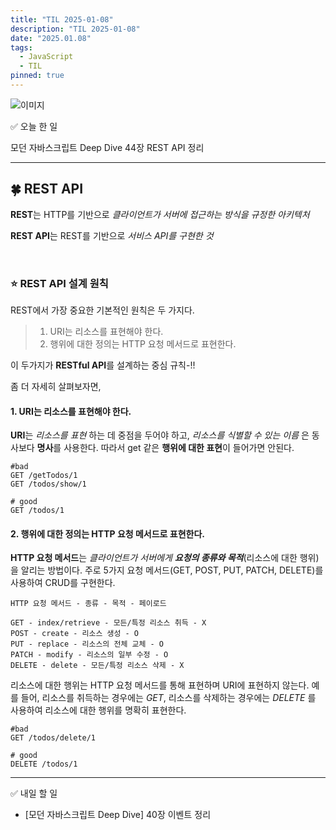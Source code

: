 ```yaml
---
title: "TIL 2025-01-08"
description: "TIL 2025-01-08"
date: "2025.01.08"
tags:
  - JavaScript
  - TIL
pinned: true
---
```


![이미지](/images/jan-8th.jpg)

✅ 오늘 한 일

모던 자바스크립트 Deep Dive 44장 REST API 정리

---

## 🍀 REST API

**REST**는 HTTP를 기반으로 _클라이언트가 서버에 접근하는 방식을 규정한 아키텍처_

**REST API**는 REST를 기반으로 _서비스 API를 구현한 것_

<br />

### ⭐ REST API 설계 원칙

REST에서 가장 중요한 기본적인 원칙은 두 가지다.

> 1. URI는 리소스를 표현해야 한다.
> 2. 행위에 대한 정의는 HTTP 요청 메서드로 표현한다.

이 두가지가 **RESTful API**를 설계하는 중심 규칙-!!

좀 더 자세히 살펴보자면,

#### 1. URI는 리소스를 표현해야 한다.

**URI**는 _리소스를 표현_ 하는 데 중점을 두어야 하고, _리소스를 식별할 수 있는 이름_ 은 동사보다 **명사**를 사용한다. 따라서 get 같은 **행위에 대한 표현**이 들어가면 안된다.

```
#bad
GET /getTodos/1
GET /todos/show/1

# good
GET /todos/1
```

#### 2. 행위에 대한 정의는 HTTP 요청 메서드로 표현한다.

**HTTP 요청 메서드**는 _클라이언트가 서버에게 **요청의 종류와 목적**_(리소스에 대한 행위)을 알리는 방법이다.
주로 5가지 요청 메서드(GET, POST, PUT, PATCH, DELETE)를 사용하여 CRUD를 구현한다.

```
HTTP 요청 메서드 - 종류 - 목적 - 페이로드

GET - index/retrieve - 모든/특정 리소스 취득 - X
POST - create - 리소스 생성 - O
PUT - replace - 리소스의 전체 교체 - O
PATCH - modify - 리소스의 일부 수정 - O
DELETE - delete - 모든/특정 리소스 삭제 - X
```

리소스에 대한 행위는 HTTP 요청 메서드를 통해 표현하며 URI에 표현하지 않는다. 예를 들어, 리소스를 취득하는 경우에는 _GET_, 리소스를 삭제하는 경우에는 _DELETE_ 를 사용하여 리소스에 대한 행위를 명확히 표현한다.

```
#bad
GET /todos/delete/1

# good
DELETE /todos/1
```

---

✅ 내일 할 일

- [모던 자바스크립트 Deep Dive] 40장 이벤트 정리
